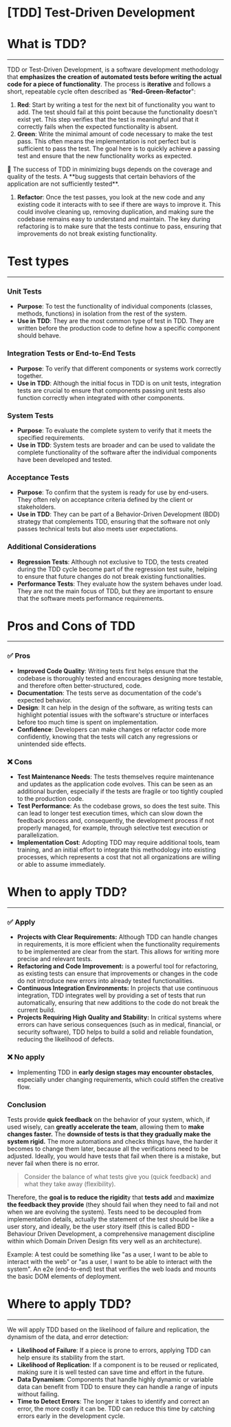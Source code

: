 # [TDD] Test-Driven Development


# What is TDD?

---

TDD or Test-Driven Development, is a software development methodology that **emphasizes the creation of automated tests before writing the actual code for a piece of functionality**. The process is **iterative** and follows a short, repeatable cycle often described as "**Red-Green-Refactor**":

1. **Red**: Start by writing a test for the next bit of functionality you want to add. The test should fail at this point because the functionality doesn't exist yet. This step verifies that the test is meaningful and that it correctly fails when the expected functionality is absent.
2. **Green**: Write the minimal amount of code necessary to make the test pass. This often means the implementation is not perfect but is sufficient to pass the test. The goal here is to quickly achieve a passing test and ensure that the new functionality works as expected.

<aside>
🐛 The success of TDD in minimizing bugs depends on the coverage and quality of the tests. A **bug suggests that certain behaviors of the application are not sufficiently tested**.

</aside>

1. **Refactor**: Once the test passes, you look at the new code and any existing code it interacts with to see if there are ways to improve it. This could involve cleaning up, removing duplication, and making sure the codebase remains easy to understand and maintain. The key during refactoring is to make sure that the tests continue to pass, ensuring that improvements do not break existing functionality.

# Test types

---

### **Unit Tests**

- **Purpose**: To test the functionality of individual components (classes, methods, functions) in isolation from the rest of the system.
- **Use in TDD**: They are the most common type of test in TDD. They are written before the production code to define how a specific component should behave.

### **Integration Tests or End-to-End Tests**

- **Purpose**: To verify that different components or systems work correctly together.
- **Use in TDD**: Although the initial focus in TDD is on unit tests, integration tests are crucial to ensure that components passing unit tests also function correctly when integrated with other components.

### **System Tests**

- **Purpose**: To evaluate the complete system to verify that it meets the specified requirements.
- **Use in TDD**: System tests are broader and can be used to validate the complete functionality of the software after the individual components have been developed and tested.

### **Acceptance Tests**

- **Purpose**: To confirm that the system is ready for use by end-users. They often rely on acceptance criteria defined by the client or stakeholders.
- **Use in TDD**: They can be part of a Behavior-Driven Development (BDD) strategy that complements TDD, ensuring that the software not only passes technical tests but also meets user expectations.

### Additional Considerations

- **Regression Tests**: Although not exclusive to TDD, the tests created during the TDD cycle become part of the regression test suite, helping to ensure that future changes do not break existing functionalities.
- **Performance Tests**: They evaluate how the system behaves under load. They are not the main focus of TDD, but they are important to ensure that the software meets performance requirements.

# Pros and Cons of TDD

---

### ✅ Pros

- **Improved Code Quality**: Writing tests first helps ensure that the codebase is thoroughly tested and encourages designing more testable, and therefore often better-structured, code.
- **Documentation**: The tests serve as documentation of the code's expected behavior.
- **Design**: It can help in the design of the software, as writing tests can highlight potential issues with the software's structure or interfaces before too much time is spent on implementation.
- **Confidence**: Developers can make changes or refactor code more confidently, knowing that the tests will catch any regressions or unintended side effects.

### ❌ Cons

- **Test Maintenance Needs**: The tests themselves require maintenance and updates as the application code evolves. This can be seen as an additional burden, especially if the tests are fragile or too tightly coupled to the production code.
- **Test Performance**: As the codebase grows, so does the test suite. This can lead to longer test execution times, which can slow down the feedback process and, consequently, the development process if not properly managed, for example, through selective test execution or parallelization.
- **Implementation Cost**: Adopting TDD may require additional tools, team training, and an initial effort to integrate this methodology into existing processes, which represents a cost that not all organizations are willing or able to assume immediately.

# When to apply TDD?

---

### ✅ Apply

- **Projects with Clear Requirements:** Although TDD can handle changes in requirements, it is more efficient when the functionality requirements to be implemented are clear from the start. This allows for writing more precise and relevant tests.
- **Refactoring and Code Improvement:** is a powerful tool for refactoring, as existing tests can ensure that improvements or changes in the code do not introduce new errors into already tested functionalities.
- **Continuous Integration Environments:** In projects that use continuous integration, TDD integrates well by providing a set of tests that run automatically, ensuring that new additions to the code do not break the current build.
- **Projects Requiring High Quality and Stability:** In critical systems where errors can have serious consequences (such as in medical, financial, or security software), TDD helps to build a solid and reliable foundation, reducing the likelihood of defects.

### ❌ No apply

- Implementing TDD in **early design stages may encounter obstacles**, especially under changing requirements, which could stiffen the creative flow.

### Conclusion

Tests provide **quick feedback** on the behavior of your system, which, if used wisely, can **greatly accelerate the team**, allowing them to **make changes faster.** The **downside of tests is that they gradually make the system rigid.** The more automations and checks things have, the harder it becomes to change them later, because all the verifications need to be adjusted. Ideally, you would have tests that fail when there is a mistake, but never fail when there is no error. 

> Consider the balance of what tests give you (quick feedback) and what they take away (flexibility).
> 

Therefore, the **goal is to reduce the rigidit**y that **tests add** and **maximize the feedback they provide** (they should fail when they need to fail and not when we are evolving the system). Tests need to be decoupled from implementation details, actually the statement of the test should be like a user story, and ideally, be the user story itself (this is called BDD - Behaviour Driven Development, a comprehensive management discipline within which Domain Driven Design fits very well as an architecture). 

Example: A test could be something like "as a user, I want to be able to interact with the web" or "as a user, I want to be able to interact with the system". An e2e (end-to-end) test that verifies the web loads and mounts the basic DOM elements of deployment.

# Where to apply TDD?

---

We will apply TDD based on the likelihood of failure and replication, the dynamism of the data, and error detection:

- **Likelihood of Failure**: If a piece is prone to errors, applying TDD can help ensure its stability from the start.
- **Likelihood of Replication**: If a component is to be reused or replicated, making sure it is well tested can save time and effort in the future.
- **Data Dynamism**: Components that handle highly dynamic or variable data can benefit from TDD to ensure they can handle a range of inputs without failing.
- **Time to Detect Errors**: The longer it takes to identify and correct an error, the more costly it can be. TDD can reduce this time by catching errors early in the development cycle.